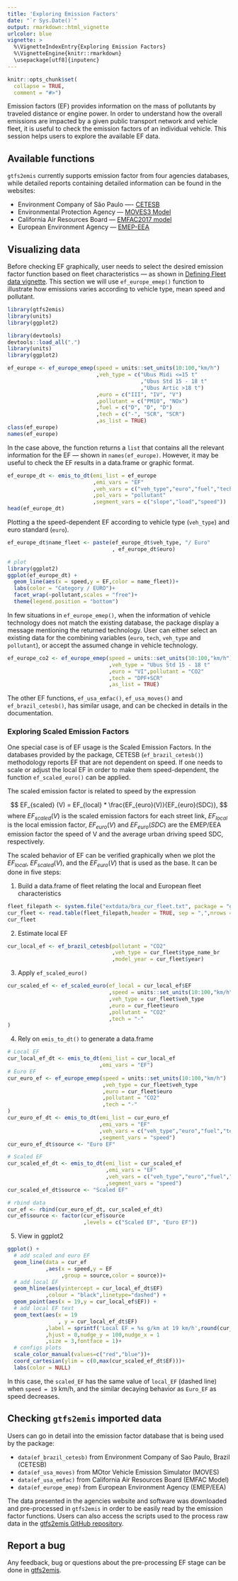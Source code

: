 ```yaml
---
title: 'Exploring Emission Factors'
date: "`r Sys.Date()`"
output: rmarkdown::html_vignette
urlcolor: blue
vignette: >
  %\VignetteIndexEntry{Exploring Emission Factors} 
  %\VignetteEngine{knitr::rmarkdown} 
  \usepackage[utf8]{inputenc}
---
```


```r
knitr::opts_chunk$set(
  collapse = TRUE,
  comment = "#>")
```

Emission factors (EF) provides information on the mass of pollutants by traveled distance or engine power. In order to understand how the overall emissions are impacted by a given public transport network and vehicle fleet, it is useful to check the emission factors of an individual vehicle. This session helps users to explore the available EF data.

## Available functions

`gtfs2emis` currently supports emission factor from four agencies databases, while detailed reports containing detailed information can be found in the websites:

- Environment Company of São Paulo ---- [CETESB](https://cetesb.sp.gov.br/veicular/)
- Environmental Protection Agency --- [MOVES3 Model](https://www.epa.gov/moves)
- California Air Resources Board --- [EMFAC2017 model](https://arb.ca.gov/emfac/emissions-inventory)
- European Environment Agency --- [EMEP-EEA](https://www.eea.europa.eu//publications/emep-eea-guidebook-2019)

## Visualizing data

Before checking EF graphically, user needs to select the desired emission factor function based on fleet characteristics — as shown in [Defining Fleet data vignette](https://ipeagit.github.io/gtfs2emis/articles/gtfs2emis_fleet_data.html).
This section we will use `ef_europe_emep()` function to illustrate how emissions varies according to vehicle type, mean speed and pollutant.

```r
library(gtfs2emis)
library(units)
library(ggplot2)
```
```r
library(devtools)
devtools::load_all(".")
library(units)
library(ggplot2)
```
```r
ef_europe <- ef_europe_emep(speed = units::set_units(10:100,"km/h")
                            ,veh_type = c("Ubus Midi <=15 t"
                                          ,"Ubus Std 15 - 18 t"
                                          ,"Ubus Artic >18 t")
                            ,euro = c("III", "IV", "V")
                            ,pollutant = c("PM10", "NOx")
                            ,fuel = c("D", "D", "D")
                            ,tech = c("-", "SCR", "SCR")
                            ,as_list = TRUE)
class(ef_europe)
names(ef_europe)
```

In the case above, the function returns a `list` that contains all the relevant information for the EF --- shown in `names(ef_europe)`. However, it may be useful to check the EF results in a data.frame or graphic format. 

```r
ef_europe_dt <- emis_to_dt(emi_list = ef_europe
                           ,emi_vars = "EF"
                           ,veh_vars = c("veh_type","euro","fuel","tech")
                           ,pol_vars = "pollutant"
                           ,segment_vars = c("slope","load","speed"))
head(ef_europe_dt)
```

Plotting a the speed-dependent EF according to vehicle type (`veh_type`) and
euro standard (`euro`).

```r
ef_europe_dt$name_fleet <- paste(ef_europe_dt$veh_type, "/ Euro"
                                 , ef_europe_dt$euro)

# plot
library(ggplot2)
ggplot(ef_europe_dt) + 
  geom_line(aes(x = speed,y = EF,color = name_fleet))+
  labs(color = "Category / EURO")+
  facet_wrap(~pollutant,scales = "free")+
  theme(legend.position = "bottom")
```

In few situations in `ef_europe_emep()`, when the information of vehicle technology does not match the existing database, the package display a message mentioning the returned technology. User can either select an existing data for the combining variables (`euro`, `tech`, `veh_type` and `pollutant`), or accept the assumed change in vehicle technology.

```r
ef_europe_co2 <- ef_europe_emep(speed = units::set_units(10:100,"km/h")
                                ,veh_type = "Ubus Std 15 - 18 t"
                                ,euro = "VI",pollutant = "CO2"
                                ,tech = "DPF+SCR"
                                ,as_list = TRUE)
```

The other EF functions, `ef_usa_emfac()`, `ef_usa_moves()` and `ef_brazil_cetesb()`, has similar usage, and can be checked in details in the documentation.

<!-- ```{r} -->
<!-- ef_usa_moves_list <- ef_usa_moves(pollutant = "CO2" -->
<!--                                   ,model_year = 2018 -->
<!--                                   ,reference_year = 2019 -->
<!--                                   ,speed = units::set_units(20,"km/h") -->
<!--                                   ,fuel = "D") -->
<!-- ef_usa_emfac_list <- ef_usa_emfac(pollutant = "CO2" -->
<!--                                   ,model_year = 2018 -->
<!--                                   ,reference_year = 2019 -->
<!--                                   ,speed = units::set_units(20,"km/h") -->
<!--                                   ,fuel = "D") -->
<!-- ef_brazil_list <- ef_brazil_cetesb(pollutant = "CO2" -->
<!--                                    ,veh_type = "BUS_URBAN_D" -->
<!--                                    ,model_year = 2018) -->
<!-- ``` -->

### Exploring Scaled Emission Factors

One special case is of EF usage is the Scaled Emission Factors. In the databases provided by the package, CETESB (`ef_brazil_cetesb()`) methodology reports EF that are not dependent on speed. If one needs to scale or adjust the local EF in order to make them speed-dependent, the function `ef_scaled_euro()` can be applied. 

The scaled emission factor is related to speed by the expression

$$
EF_{scaled} (V) = EF_{local} * \frac{EF_{euro}(V)}{EF_{euro}(SDC)}, 
$$
where $EF_{scaled}(V)$ is the scaled emission factors for each street link, 
$EF_{local}$ is the local emission factor, $EF_{euro}(V)$ and $EF_{euro}(SDC)$ are the EMEP/EEA emission factor the speed of V and the average urban driving speed SDC, respectively.

The scaled behavior of EF can be verified graphically when we plot the $EF_{local}$, $EF_{scaled}(V)$, and the $EF_{euro}(V)$ that is used as the base. It can be done in five steps:

1) Build a data.frame of fleet relating the local and European fleet characteristics
```r
fleet_filepath <- system.file("extdata/bra_cur_fleet.txt", package = "gtfs2emis")
cur_fleet <- read.table(fleet_filepath,header = TRUE, sep = ",",nrows = 1)
cur_fleet
```

2) Estimate local EF

```r
cur_local_ef <- ef_brazil_cetesb(pollutant = "CO2"
                                 ,veh_type = cur_fleet$type_name_br
                                 ,model_year = cur_fleet$year)
```

3) Apply `ef_scaled_euro()`


```r
cur_scaled_ef <- ef_scaled_euro(ef_local = cur_local_ef$EF
                                ,speed = units::set_units(10:100,"km/h")
                                ,veh_type = cur_fleet$veh_type
                                ,euro = cur_fleet$euro
                                ,pollutant = "CO2"
                                ,tech = "-"
)
```

 4) Rely on `emis_to_dt()` to generate a data.frame
```r
# Local EF
cur_local_ef_dt <- emis_to_dt(emi_list = cur_local_ef
                             ,emi_vars = "EF")
# Euro EF
cur_euro_ef <- ef_europe_emep(speed = units::set_units(10:100,"km/h")
                              ,veh_type = cur_fleet$veh_type
                              ,euro = cur_fleet$euro
                              ,pollutant = "CO2"
                              ,tech = "-"
)
cur_euro_ef_dt <- emis_to_dt(emi_list = cur_euro_ef
                             ,emi_vars = "EF"
                             ,veh_vars = c("veh_type","euro","fuel","tech")
                             ,segment_vars = "speed")
cur_euro_ef_dt$source <- "Euro EF"

# Scaled EF
cur_scaled_ef_dt <- emis_to_dt(emi_list = cur_scaled_ef
                               ,emi_vars = "EF"
                               ,veh_vars = c("veh_type","euro","fuel","tech")
                               ,segment_vars = "speed")
cur_scaled_ef_dt$source <- "Scaled EF"

# rbind data
cur_ef <- rbind(cur_euro_ef_dt, cur_scaled_ef_dt)
cur_ef$source <- factor(cur_ef$source
                        ,levels = c("Scaled EF", "Euro EF"))
```

5) View in ggplot2

```r
ggplot() + 
  # add scaled and euro EF
  geom_line(data = cur_ef
            ,aes(x = speed,y = EF
                 ,group = source,color = source))+
  # add local EF
  geom_hline(aes(yintercept = cur_local_ef_dt$EF)
            ,colour = "black",linetype="dashed") + 
  geom_point(aes(x = 19,y = cur_local_ef$EF)) + 
  # add local EF text
  geom_text(aes(x = 19
                , y = cur_local_ef_dt$EF)
            ,label = sprintf('Local EF = %s g/km at 19 km/h',round(cur_local_ef_dt$EF,1))
            ,hjust = 0,nudge_y = 100,nudge_x = 1
            ,size = 3,fontface = 1)+
  # configs plots
  scale_color_manual(values=c("red","blue"))+
  coord_cartesian(ylim = c(0,max(cur_scaled_ef_dt$EF)))+
  labs(color = NULL)
```


In this case, the `scaled_EF` has the same value of `local_EF` (dashed line) when `speed = 19` km/h, and the similar decaying behavior as `Euro_EF` as speed decreases.

## Checking `gtfs2emis` imported data

Users can go in detail into the emission factor database that is being used by the package:

- `data(ef_brazil_cetesb)` from Environment Company of Sao Paulo, Brazil (CETESB)
- `data(ef_usa_moves)` from MOtor Vehicle Emission Simulator (MOVES)
- `data(ef_usa_emfac)` from California Air Resources Board (EMFAC Model)
- `data(ef_europe_emep)` from European Environment Agency (EMEP/EEA)

The data presented in the agencies website and software was downloaded and pre-processed
in `gtfs2emis` in order to be easily read by the emission factor functions. Users can also access the scripts used to the process raw data in the [gtfs2emis GitHub repository]("https://github.com/ipeaGIT/gtfs2emis/tree/master/data-raw"). 

## Report a bug

Any feedback, bug or questions about the pre-processing EF stage can be done in [gtfs2emis]("https://github.com/ipeaGIT/gtfs2emis/issues").